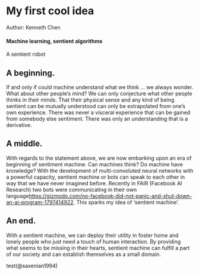 # My first cool idea {#slug-one}

Author: Kenneth Chen

#### Machine learning, sentient algorithms

A sentient robot

## A beginning.

If and only if could machine understand what we think ... we always wonder. What about other people's mind? We can only conjecture what other people thinks in their minds. That their physical sense and any kind of being sentient can be mutually understood can only be extrapolated from one's own experience. There was never a visceral experience that can be gained from somebody else sentiment. There was only an understanding that is a derivative.

## A middle.

With regards to the statement above, we are now embarking upon an era of beginning of sentiment machine. Can machines think? Do machine have knowledge? With the development of multi-convoluted neural networks with a powerful capacity, sentient machine or bots can speak to each other in way that we have never imagined before. Recently in FAIR (Facebook AI Research) two bots were communicating in their own language<https://gizmodo.com/no-facebook-did-not-panic-and-shut-down-an-ai-program-1797414922>. This sparks my idea of 'sentient machine'. 

## An end.

With a sentient machine, we can deploy their utility in foster home and lonely people who just need a touch of human interaction. By providing what seems to be missing in their hearts, sentient machine can fulfill a part of our society and can establish themselves as a small domain. 

test(@saxenian1994)
